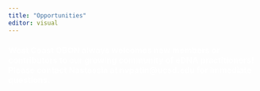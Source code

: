 ```yaml
---
title: "Opportunities"
editor: visual
---
```


### West Coast OBON always welcomes new members or contributors to our growing community of eDNA practitioners! Please contact Nastassia at nvpatin\@ucsd.edu for immediate questions. {style="color: white;"}
